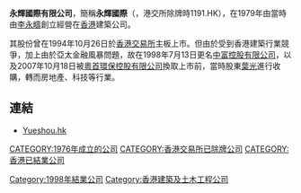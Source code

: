 {{unreferenced|time=2019-12-23}}
'''永輝國際有限公司'''，簡稱'''永輝國際'''（'''{{lang-en|WING FAI INTERNATIONAL LIMITED}}'''，港交所除牌時1191.HK），在1979年由當時由[[李永疇|李永疇]]創立經營在[[香港|香港]]建築公司。

其股份曾在1994年10月26日於[[香港交易所|香港交易所]]主板上市。但由於受到香港建築行業競爭，加上由於亞太金融風暴問題，故在1998年7月13日更名[[中富控股有限公司|中富控股有限公司]]，以及2007年10月18日被[[粵首環保控股有限公司|粵首環保控股有限公司]]換取上市前，當時股東[[葉光|葉光]]進行收購，轉而房地產、科技等行業。

==連結==
*[https://web.archive.org/web/20170616142602/http://yueshou.hk/ Yueshou.hk]

[[CATEGORY:1976年成立的公司|CATEGORY:1976年成立的公司]]
[[Category:1998年結業公司|Category:1998年結業公司]]
[[Category:香港建築及土木工程公司|Category:香港建築及土木工程公司]]
[[CATEGORY:香港交易所已除牌公司|CATEGORY:香港交易所已除牌公司]]
[[CATEGORY:香港已結業公司|CATEGORY:香港已結業公司]]
{{hk-company-stub}}